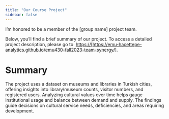 ```yaml
---
title: "Our Course Project"
sidebar: false 
---
```


I'm honored to be a member of the \[group name\] project team.

Below, you'll find a brief summary of our project. To access a detailed project description, please go to  [https://\[](https://emu-hacettepe-analytics.github.io/emu430-fall2023-OsmanBOLAT/project.html#0)<https://emu-hacettepe-analytics.github.io/emu430-fall2023-team-synergy/>[\]](https://emu-hacettepe-analytics.github.io/emu430-fall2023-OsmanBOLAT/project.html#0).

# **Summary**

The project uses a dataset on museums and libraries in Turkish cities, offering insights into library/museum counts, visitor numbers, and registered users. Analyzing cultural values over time helps gauge institutional usage and balance between demand and supply. The findings guide decisions on cultural service needs, deficiencies, and areas requiring development.
